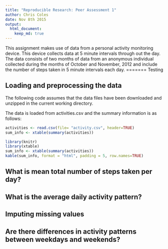 ```yaml
---
title: "Reproducible Research: Peer Assessment 1"
author: Chris Coles
date: Nov 8th 2015
output: 
  html_document:
    keep_md: true
---
```


This assignment makes use of data from a personal activity monitoring
device. This device collects data at 5 minute intervals through out the
day. The data consists of two months of data from an anonymous
individual collected during the months of October and November, 2012
and include the number of steps taken in 5 minute intervals each day.
=======
Testing

## Loading and preprocessing the data
The following code assumes that the data files have been downloaded and unzipped in the current working directory.

The data is loaded from activities.csv and the summary information is as follows:

```r
activities <- read.csv(file= "activity.csv", header=TRUE)
sum_info <- xtable(summary(activities))


```

```r
library(knitr)
library(xtable)
sum_info <- xtable(summary(activities))
kable(sum_info, format = "html", padding = 5, row.names=TRUE)

```

## What is mean total number of steps taken per day?



## What is the average daily activity pattern?



## Imputing missing values



## Are there differences in activity patterns between weekdays and weekends?
